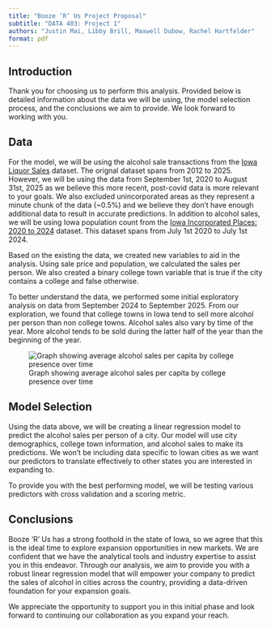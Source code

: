 ```yaml
---
title: "Booze ‘R’ Us Project Proposal"
subtitle: "DATA 403: Project 1"
authors: "Justin Mai, Libby Brill, Maxwell Dubow, Rachel Hartfelder"
format: pdf
---
```


## Introduction

Thank you for choosing us to perform this analysis. Provided below is detailed information about the data we will be using, the model selection process, and the conclusions we aim to provide. We look forward to working with you.

## Data

For the model, we will be using the alcohol sale transactions from the [Iowa Liquor Sales](https://data.iowa.gov/Sales-Distribution/Iowa-Liquor-Sales/m3tr-qhgy/about_data) dataset. The orignal dataset spans from 2012 to 2025. However, we will be using the data from September 1st, 2020 to August 31st, 2025 as we believe this more recent, post-covid data is more relevant to your goals. We also excluded unincorporated areas as they represent a minute chunk of the data (\~0.5%) and we believe they don't have enough additional data to result in accurate predictions. In addition to alcohol sales, we will be using Iowa population count from the [Iowa Incorporated Places: 2020 to 2024](https://www.census.gov/data/tables/time-series/demo/popest/2020s-total-cities-and-towns.html) dataset. This dataset spans from July 1st 2020 to July 1st 2024.

Based on the existing the data, we created new variables to aid in the analysis. Using sale price and population, we calculated the sales per person. We also created a binary college town variable that is true if the city contains a college and false otherwise.

To better understand the data, we performed some initial exploratory analysis on data from September 2024 to September 2025. From our exploration, we found that college towns in Iowa tend to sell more alcohol per person than non college towns. Alcohol sales also vary by time of the year. More alcohol tends to be sold during the latter half of the year than the beginning of the year.

![Graph showing average alcohol sales per capita by college presence over time](Graphs/client_a_graph_1.png)

## Model Selection

Using the data above, we will be creating a linear regression model to predict the alcohol sales per person of a city. Our model will use city demographics, college town information, and alcohol sales to make its predictions. We won't be including data specific to Iowan cities as we want our predictors to translate effectively to other states you are interested in expanding to.

To provide you with the best performing model, we will be testing various predictors with cross validation and a scoring metric.

## Conclusions

Booze 'R' Us has a strong foothold in the state of Iowa, so we agree that this is the ideal time to explore expansion opportunities in new markets. We are confident that we have the analytical tools and industry expertise to assist you in this endeavor. Through our analysis, we aim to provide you with a robust linear regression model that will empower your company to predict the sales of alcohol in cities across the country, providing a data-driven foundation for your expansion goals.

We appreciate the opportunity to support you in this initial phase and look forward to continuing our collaboration as you expand your reach.
